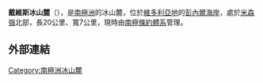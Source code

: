 {{Coord|70|38|S|166|16|E|source:GNIS|display=title}}

'''戴維斯冰山麓'''（{{lang-en|Davis Ice Piedmont}}），是[[南極洲|南極洲]]的冰山麓，位於[[維多利亞地|維多利亞地]]的[[彭內爾海岸|彭內爾海岸]]，處於[[米森嶺|米森嶺]]北部，長20公里、寬7公里，現時由[[南極條約體系|南極條約體系]]管理。

==外部連結==
{{cite gnis | type = antarid | id = 3586| name = Davis Ice Piedmont | accessdate = 2012-01-03}}

{{Antarctica-geo-stub}}
[[Category:南極洲冰山麓|Category:南極洲冰山麓]]